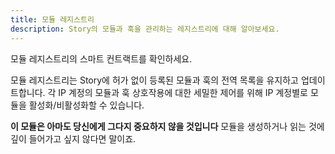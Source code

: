 ```yaml
---
title: 모듈 레지스트리
description: Story의 모듈과 훅을 관리하는 레지스트리에 대해 알아보세요.
---
```


<CardGroup cols={1}>
  <Card title="ModuleRegistry.sol" href="https://github.com/storyprotocol/protocol-core-v1/blob/main/contracts/registries/ModuleRegistry.sol" icon="scroll" color="#ccb092">
    모듈 레지스트리의 스마트 컨트랙트를 확인하세요.
  </Card>
</CardGroup>

모듈 레지스트리는 Story에 허가 없이 등록된 모듈과 훅의 전역 목록을 유지하고 업데이트합니다. 각 IP 계정의 모듈과 훅 상호작용에 대한 세밀한 제어를 위해 IP 계정별로 모듈을 활성화/비활성화할 수 있습니다.

**이 모듈은 아마도 당신에게 그다지 중요하지 않을 것입니다** 모듈을 생성하거나 읽는 것에 깊이 들어가고 싶지 않다면 말이죠.
